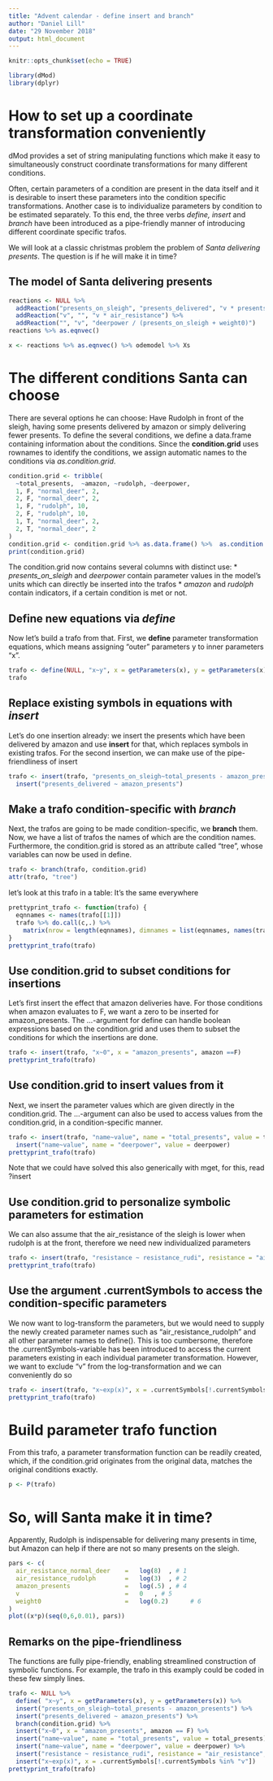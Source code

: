 ```yaml
---
title: "Advent calendar - define insert and branch"
author: "Daniel Lill"
date: "29 November 2018"
output: html_document
---
```


```r
knitr::opts_chunk$set(echo = TRUE)
```

```r
library(dMod)
library(dplyr)
```

# How to set up a coordinate transformation conveniently

dMod provides a set of string manipulating functions which make it easy to simultaneously construct coordinate transformations for many different conditions.

Often, certain parameters of a condition are present in the data itself and it is desirable to insert these parameters into the condition specific transformations. Another case is to individualize parameters by condition to be estimated separately. To this end, the three verbs *define, insert* and *branch* have been introduced as a pipe-friendly manner of introducing different coordinate specific trafos.

We will look at a classic christmas problem the problem of *Santa delivering presents*. The question is if he will make it in time?

## The model of Santa delivering presents
```r
reactions <- NULL %>% 
  addReaction("presents_on_sleigh", "presents_delivered", "v * presents_on_sleigh") %>% 
  addReaction("v", "", "v * air_resistance") %>% 
  addReaction("", "v", "deerpower / (presents_on_sleigh + weight0)")
reactions %>% as.eqnvec()
```

```r
x <- reactions %>% as.eqnvec() %>% odemodel %>% Xs
```

# The different conditions Santa can choose
There are several options he can choose: 
Have Rudolph in front of the sleigh, having some presents delivered by amazon or simply delivering fewer presents.
To define the several conditions, we define a data.frame containing information about the conditions.
Since the **condition.grid** uses rownames to identify the conditions, we assign automatic names to the conditions via *as.condition.grid*.
```r
condition.grid <- tribble(
  ~total_presents,  ~amazon, ~rudolph, ~deerpower,
  1, F, "normal_deer", 2,
  2, F, "normal_deer", 2,
  1, F, "rudolph", 10,
  2, F, "rudolph", 10,
  1, T, "normal_deer", 2,
  2, T, "normal_deer", 2
)
condition.grid <- condition.grid %>% as.data.frame() %>%  as.condition.grid()
print(condition.grid)
```

The condition.grid now contains several columns with distinct use:
* *presents_on_sleigh* and *deerpower* contain parameter values in the model's units which can directly be inserted into the trafos
* *amazon* and *rudolph* contain indicators, if a certain condition is met or not.

## Define new equations via *define*
Now let's build a trafo from that. First, we **define** parameter transformation equations, which means assigning "outer" parameters y to inner parameters "x".
```r
trafo <- define(NULL, "x~y", x = getParameters(x), y = getParameters(x))
trafo
```

## Replace existing symbols in equations with *insert*
Let's do one insertion already: we insert the presents which have been delivered by amazon and use **insert** for that, which replaces symbols in existing trafos. For the second insertion, we can make use of the pipe-friendliness of insert
```r
trafo <- insert(trafo, "presents_on_sleigh~total_presents - amazon_presents") %>% 
  insert("presents_delivered ~ amazon_presents")
```

## Make a trafo condition-specific with *branch*
Next, the trafos are going to be made condition-specific, we **branch** them. 
Now, we have a list of trafos the names of which are the condition names. Furthermore, the condition.grid is stored as an attribute called "tree", whose variables can now be used in define.
```r
trafo <- branch(trafo, condition.grid)
attr(trafo, "tree")
```
let's look at this trafo in a table: It's the same everywhere
```r
prettyprint_trafo <- function(trafo) {
  eqnnames <- names(trafo[[1]])
  trafo %>% do.call(c,.) %>% 
    matrix(nrow = length(eqnnames), dimnames = list(eqnnames, names(trafo))) %>% as.data.frame(stringsAsFactors = F)
}
prettyprint_trafo(trafo)
```

## Use condition.grid to subset conditions for insertions
Let's first insert the effect that amazon deliveries have. 
For those conditions when amazon evaluates to F, we want a zero to be inserted for amazon_presents.
The ...-argument for define can handle boolean expressions based on the condition.grid and uses them to subset the conditions for which the insertions are done.
```r
trafo <- insert(trafo, "x~0", x = "amazon_presents", amazon ==F)
prettyprint_trafo(trafo)
```

## Use condition.grid to insert values from it
Next, we insert the parameter values which are given directly in the condition.grid.
The ...-argument can also be used to access values from the condition.grid, in a condition-specific manner.
```r
trafo <- insert(trafo, "name~value", name = "total_presents", value = total_presents) %>% 
  insert("name~value", name = "deerpower", value = deerpower)
prettyprint_trafo(trafo)
```
Note that we could have solved this also generically with mget, for this, read ?insert

## Use condition.grid to personalize symbolic parameters for estimation
We can also assume that the air_resistance of the sleigh is lower when rudolph is at the front, therefore we need new individualized parameters
```r
trafo <- insert(trafo, "resistance ~ resistance_rudi", resistance = "air_resistance", rudi = rudolph)
prettyprint_trafo(trafo)
```

## Use the argument .currentSymbols to access the condition-specific parameters
We now want to log-transform the parameters, but we would need to supply the newly created parameter names such as "air_resistance_rudolph" and all other parameter names to define(). This is too cumbersome, therefore the .currentSymbols-variable has been introduced to access the current parameters existing in each individual parameter transformation.
However, we want to exclude "v" from the log-transformation and we can conveniently do so
```r
trafo <- insert(trafo, "x~exp(x)", x = .currentSymbols[!.currentSymbols %in% "v"])
prettyprint_trafo(trafo)
```


# Build parameter trafo function
From this trafo, a parameter transformation function can be readily created, which, if the condition.grid originates from the original data, matches the original conditions exactly.
```r
p <- P(trafo)
```


# So, will Santa make it in time?

Apparently, Rudolph is indispensable for delivering many presents in time, but Amazon can help if there are not so many presents on the sleigh.
```r
pars <- c(
  air_resistance_normal_deer	=	log(8)	, # 1
  air_resistance_rudolph    	=	log(3)	, # 2
  amazon_presents           	=	log(.5)	, # 4
  v                         	=	0	, # 5
  weight0                   	=	log(0.2)	  # 6 
)
plot((x*p)(seq(0,6,0.01), pars))
```


## Remarks on the pipe-friendliness
The functions are fully pipe-friendly, enabling streamlined construction of symbolic functions. For example, the trafo in this examply could be coded in these few simply lines.
```r
trafo <- NULL %>% 
  define( "x~y", x = getParameters(x), y = getParameters(x)) %>% 
  insert("presents_on_sleigh~total_presents - amazon_presents") %>% 
  insert("presents_delivered ~ amazon_presents") %>% 
  branch(condition.grid) %>% 
  insert("x~0", x = "amazon_presents", amazon == F) %>% 
  insert("name~value", name = "total_presents", value = total_presents) %>% 
  insert("name~value", name = "deerpower", value = deerpower) %>% 
  insert("resistance ~ resistance_rudi", resistance = "air_resistance", rudi = rudolph) %>% 
  insert("x~exp(x)", x = .currentSymbols[!.currentSymbols %in% "v"])
prettyprint_trafo(trafo)
```
